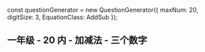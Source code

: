 
const questionGenerator = new QuestionGenerator({
	maxNum: 20,
	digitSize: 3,
	EquationClass: AddSub
});

<Meta title="一年级/20内/加减法/三个数字" parameters={defaultDocParams()} />

## 一年级 - 20 内 - 加减法 - 三个数字

<Canvas className="custom-docs-story">
	<QuizContainer questionGenerator={questionGenerator} />
</Canvas>
